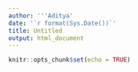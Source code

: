 ```yaml
---
author: '''Aditya'
date: '`r format(Sys.Date())`'
title: Untitled
output: html_document
---
```


```r
knitr::opts_chunk$set(echo = TRUE)
```
